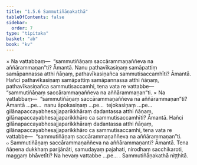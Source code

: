```yaml
---
title: "1.5.6 Sammutiñāṇakathā"
tableOfContents: false
sidebar:
  order: 7
type: "tipitaka"
basket: "ab"
book: "kv"
---
```



<DynamicBreadcrumb />

<Division number="434" book="kv" bookNo="32" page="233">

<Paragraph number="1506" book="kv">
× Na vattabbaṃ—  “sammutiñāṇaṃ saccārammaṇaññeva na aññārammaṇan”ti? Āmantā. Nanu pathavīkasiṇaṃ samāpattiṃ samāpannassa atthi ñāṇaṃ, pathavīkasiṇañca sammutisaccamhīti? Āmantā. Hañci pathavīkasiṇaṃ samāpattiṃ samāpannassa atthi ñāṇaṃ, pathavīkasiṇañca sammutisaccamhi, tena vata re vattabbe—  “sammutiñāṇaṃ saccārammaṇaññeva na aññārammaṇan”ti.
</Paragraph>

<Paragraph number="1507" book="kv">
× Na vattabbaṃ—  “sammutiñāṇaṃ saccārammaṇaññeva na aññārammaṇan”ti? Āmantā …pe…  nanu āpokasiṇaṃ …pe…  tejokasiṇaṃ …pe…  gilānapaccayabhesajjaparikkhāraṃ dadantassa atthi ñāṇaṃ, gilānapaccayabhesajjaparikkhāro ca sammutisaccamhīti? Āmantā. Hañci gilānapaccayabhesajjaparikkhāraṃ dadantassa atthi ñāṇaṃ, gilānapaccayabhesajjaparikkhāro ca sammutisaccamhi, tena vata re vattabbe—  “sammutiñāṇaṃ saccārammaṇaññeva na aññārammaṇan”ti.
</Paragraph>

</Division>
<Division number="435" book="kv" bookNo="32" page="234">

<Paragraph number="1508" book="kv">
๐ Sammutiñāṇaṃ saccārammaṇaññeva na aññārammaṇanti? Āmantā. Tena ñāṇena dukkhaṃ parijānāti, samudayaṃ pajahati, nirodhaṃ sacchikaroti, maggaṃ bhāvetīti? Na hevaṃ vattabbe …pe… .

</Paragraph>
</Division>

<Paragraph number="1509" type="center" book="kv">
Sammutiñāṇakathā niṭṭhitā.
</Paragraph>